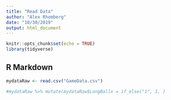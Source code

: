 ```yaml
---
title: "Read Data"
author: "Alex Rhomberg"
date: "10/30/2019"
output: html_document
---
```


```r
knitr::opts_chunk$set(echo = TRUE)
library(tidyverse)
```

## R Markdown

```r
mydataRaw <- read.csv("GameData.csv")
```

```r
#mydataRaw %>% mutate(mydataRaw$LongBallx = if_else("1", 1, )
```

